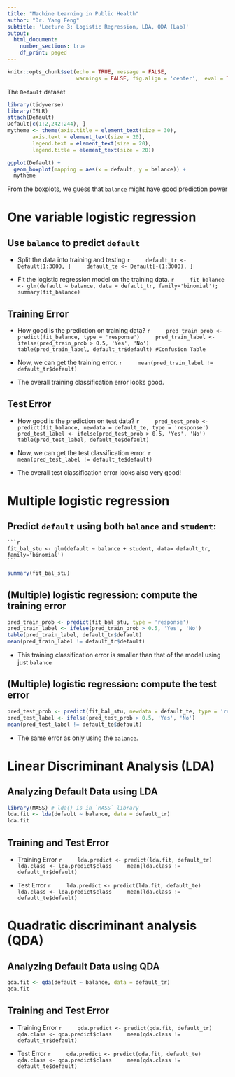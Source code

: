 ```yaml
---
title: "Machine Learning in Public Health"
author: "Dr. Yang Feng"
subtitle: 'Lecture 3: Logistic Regression, LDA, QDA (Lab)'
output:
  html_document: 
    number_sections: true
    df_print: paged
---
```


```r
knitr::opts_chunk$set(echo = TRUE, message = FALSE,
                      warnings = FALSE, fig.align = 'center',  eval = TRUE)
```


The `Default` dataset

```r
library(tidyverse)
library(ISLR)
attach(Default)
Default[c(1:2,242:244), ]
mytheme <- theme(axis.title = element_text(size = 30),
        axis.text = element_text(size = 20),
        legend.text = element_text(size = 20),
        legend.title = element_text(size = 20))

ggplot(Default) +
  geom_boxplot(mapping = aes(x = default, y = balance)) + 
  mytheme
```

From the boxplots, we guess that `balance` might have good prediction power

# One variable logistic regression

## Use `balance` to predict `default`

- Split the data into training and testing
    ```r
    default_tr <- Default[1:3000, ]
    default_te <- Default[-(1:3000), ]
    ```

- Fit the logistic regression model on the training data.
    ```r
    fit_balance <- glm(default ~ balance, data = default_tr, family='binomial');
    summary(fit_balance)
    ```


## Training Error

- How good is the prediction on training data?
    ```r
    pred_train_prob <- predict(fit_balance, type = 'response')
    pred_train_label <- ifelse(pred_train_prob > 0.5, 'Yes', 'No')
    table(pred_train_label, default_tr$default) #Confusion Table
    ```

- Now, we can get the training error.
    ```r
    mean(pred_train_label != default_tr$default)
    ```


- The overall training classification error looks good.


## Test Error

- How good is the prediction on test data?
    ```r
    pred_test_prob <- predict(fit_balance, newdata = default_te, type = 'response')
    pred_test_label <- ifelse(pred_test_prob > 0.5, 'Yes', 'No')
    table(pred_test_label, default_te$default)
    ```

- Now, we can get the test classification error.
    ```r
    mean(pred_test_label != default_te$default)
    ```


- The overall test classification error looks also very good!


# Multiple logistic regression


## Predict `default` using both `balance` and `student`:

    ```r
    fit_bal_stu <- glm(default ~ balance + student, data= default_tr, family='binomial')
    ```

```r
summary(fit_bal_stu)
```

## (Multiple) logistic regression: compute the training error

```r
pred_train_prob <- predict(fit_bal_stu, type = 'response')
pred_train_label <- ifelse(pred_train_prob > 0.5, 'Yes', 'No')
table(pred_train_label, default_tr$default)
mean(pred_train_label != default_tr$default)
```


- This training classification error is smaller than that of the model using just `balance`


##  (Multiple) logistic regression: compute the test error

```r
pred_test_prob <- predict(fit_bal_stu, newdata = default_te, type = 'response')
pred_test_label <- ifelse(pred_test_prob > 0.5, 'Yes', 'No')
mean(pred_test_label != default_te$default)
```

- The same error as only using the `balance`.

# Linear Discriminant Analysis (LDA)
## Analyzing Default Data using LDA


```r
library(MASS) # lda() is in `MASS` library
lda.fit <- lda(default ~ balance, data = default_tr)
lda.fit
```


## Training and Test Error

- Training Error
    ```r
    lda.predict <- predict(lda.fit, default_tr)
    lda.class <- lda.predict$class
    mean(lda.class != default_tr$default)
    ```


- Test Error
    ```r
    lda.predict <- predict(lda.fit, default_te)
    lda.class <- lda.predict$class
    mean(lda.class != default_te$default)
    ```

# Quadratic discriminant analysis (QDA)

## Analyzing Default Data using QDA


```r
qda.fit <- qda(default ~ balance, data = default_tr)
qda.fit
```


## Training and Test Error

- Training Error
    ```r
    qda.predict <- predict(qda.fit, default_tr)
    qda.class <- qda.predict$class
    mean(qda.class != default_tr$default)
    ```


- Test Error
    ```r
    qda.predict <- predict(qda.fit, default_te)
    qda.class <- qda.predict$class
    mean(qda.class != default_te$default)
    ```


